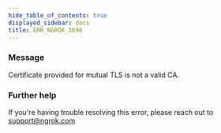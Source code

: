 ```yaml
---
hide_table_of_contents: true
displayed_sidebar: docs
title: ERR_NGROK_1696
---
```


### Message

Certificate provided for mutual TLS is not a valid CA.

<ErrorDetails />

### Further help

If you're having trouble resolving this error, please reach out to [support@ngrok.com](mailto:support@ngrok.com?subject=Help%20with%20ERR_NGROK_1696)
